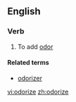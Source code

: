 ==English==

===Verb===
{{en-verb|odorizes|odorizing|odorized|odorized}}

# To add [[odor]]

====Related terms====
* [[odorizer]]

[[vi:odorize]]
[[zh:odorize]]
